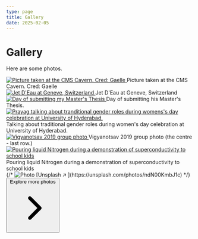 ```yaml
---
type: page
title: Gallery
date: 2025-02-05
---
```


# Gallery

Here are some photos.


<div className="grid gap-2">
    <div >
        <a href="/images/cms_selfie.jpg">
            <Image
                src="/images/cms_selfie.jpg"
               	alt="Picture taken at the CMS Cavern. Cred: Gaelle"
                width={1125}
                height={750}
                priority
                className="next-image hover:brightness-110 shadow-md"
            />
        </a>
        Picture taken at the CMS Cavern. Cred: Gaelle
    </div>
</div>

<div className="grid gap-2">
    <div >
        <a href="/images/Jet_D'Eau.jpg">
            <Image
                src="/images/Jet_D'Eau.jpg"
               	alt="Jet D'Eau at Geneve, Switzerland"
                width={1125}
                height={750}
                priority
                className="next-image hover:brightness-110 shadow-md"
            />
        </a>
        Jet D'Eau at Geneve, Switzerland
    </div>
</div>

<div className="grid grid-cols-2 gap-2">
	<div >
	<a href="/images/Thesis.jpg">
		<Image
			src="/images/Thesis.jpg"
  			alt="Day of submitting my Master's Thesis"
			width={1125}
			height={750}
			priority
			className="next-image hover:brightness-110 shadow-md"
		/>
	</a>
	Day of submitting his Master's Thesis.
	</div>
	<div >
	<a href="/images/womens_day.jpeg">
		<Image
			src="/images/womens_day.jpeg"
			alt="Prayag talking about tranditional gender roles during womens's day celebration at University of Hyderabad."
			width={1125}
			height={750}
			priority
			className="next-image hover:brightness-110 shadow-md"
		/>
	</a>
	Talking about traditional gender roles during women's day celebration at University of Hyderabad.
	</div>
	<div >
	<a href="/images/vigyanotsav_2019_groupphoto.jpeg">
		<Image
			src="/images/vigyanotsav_2019_groupphoto.jpeg"
			alt="Vigyanotsav 2019 group photo"
			width={1125}
			height={750}
			priority
			className="next-image hover:brightness-110 shadow-md"
		/>
	</a>
	Vigyanotsav 2019 group photo (the centre - last row.)
	</div>
	<div >
	<a href="/images/nitrogen.JPG">
		<Image
			src="/images/nitrogen.JPG"
			alt="Pouring liquid Nitrogen during a demonstration of superconductivity to school kids"
			width={1125}
			height={750}
			priority
			className="next-image hover:brightness-110 shadow-md"
		/>
	</a>
	Pouring liquid Nitrogen during a demonstration of superconductivity to school kids
	</div>
</div>
{/*
<Image
  src="/images/photo.jpg"
  alt="Photo"
  width={1125}
  height={750}
  priority
  className="next-image"
/>
[Unsplash ↗ ](https://unsplash.com/photos/ndN00KmbJ1c) */}

<div className="flex justify-center h-min">
    <a href="https://photos.prayagyadav.com" target="_blank">
        <button className="border-2 border-gray-800 px-5 h-min text-sm text-center hover:text-white hover:bg-gray-900 dark:border-gray-600 dark:text-gray-400 dark:hover:text-white dark:hover:bg-gray-600">
            <div className="relative flex items-center">
            <span className="font-semibold">Explore more photos</span>
            <svg xmlns="http://www.w3.org/2000/svg" viewBox="0 0 20 20" fill="currentColor" aria-hidden="true"
            data-slot="icon" class="w-6 h-6">
            <path fill-rule="evenodd"
                    d="M8.22 5.22a.75.75 0 0 1 1.06 0l4.25 4.25a.75.75 0 0 1 0 1.06l-4.25 4.25a.75.75 0 0 1-1.06-1.06L11.94 10 8.22 6.28a.75.75 0 0 1 0-1.06Z"
                    clip-rule="evenodd"></path>
            </svg>
            </div>
        </button>
    </a>
</div>
